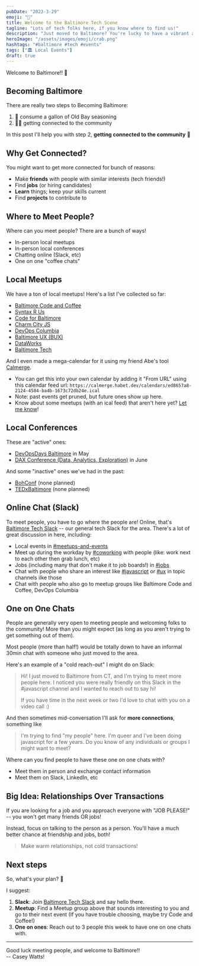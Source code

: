 ```yaml
---
pubDate: "2023-3-29"
emoji: "🦀"
title: Welcome to the Baltimore Tech Scene
tagline: "Lots of tech folks here, if you know where to find us!"
description: "Just moved to Baltimore? You're lucky to have a vibrant and welcoming tech community like ours to join! I'm always telling people these ~10 things about our tech scene (Slack, Meetups, Conferences, etc)."
heroImage: "/assets/images/emoji/crab.png"
hashtags: "#baltimore #tech #events"
tags: ["🏛️ Local Events"]
draft: true
---
```



Welcome to Baltimore!! 🎉

## Becoming Baltimore

There are really two steps to Becoming Baltimore:

1. 🦀 consume a gallon of Old Bay seasoning
2. 👋🏻 getting connected to the community

In this post I'll help you with step 2, **getting connected to the community** 🙂

## Why Get Connected?

You might want to get more connected for bunch of reasons:

- Make **friends** with people with similar interests (tech friends!)
- Find **jobs** (or hiring candidates)
- **Learn** things; keep your skills current
- Find **projects** to contribute to

## Where to Meet People?

Where can you meet people? There are a bunch of ways!

- In-person local meetups
- In-person local conferences
- Chatting online (Slack, etc)
- One on one "coffee chats"

## Local Meetups

We have a ton of local meetups! Here's a list I've collected so far:

- [Baltimore Code and Coffee](https://www.meetup.com/baltimore-code-and-coffee/)
- [Syntax R Us](https://www.meetup.com/syntax-r-us/)
- [Code for Baltimore](https://www.meetup.com/code-for-baltimore/)
- [Charm City JS](https://www.meetup.com/charmcityjs/)
- [DevOps Columbia](https://www.meetup.com/devops-columbia/)
- [Baltimore UX (BUX)](https://www.meetup.com/baltimore-ux-meetup/)
- [DataWorks](https://www.meetup.com/dataworks)
- [Baltimore Tech](https://www.meetup.com/Baltimore-Tech/)

And I even made a mega-calendar for it using my friend Abe's tool [Calmerge](https://calmerge.habet.dev/).

- You can get this into your own calendar by adding it "From URL" using this calendar feed url: `https://calmerge.habet.dev/calendars/ed8657a8-2124-4584-ba4b-1673c72db24e.ical`
- Note: past events get pruned, but future ones show up here.
- Know about some meetups (with an ical feed) that aren't here yet? [Let me know](/contact)!

<CalEmbed url="https://calendar.google.com/calendar/embed?src=hhq9607egtr5cqqckjd0c9403rvji57j%40import.calendar.google.com&ctz=America%2FNew_York" />

## Local Conferences

These are "active" ones:

- [DevOpsDays Baltimore](https://devopsdays.org/events/2023-baltimore/welcome/) in May
- [DAX Conference (Data, Analytics, Exploration)](https://daxconf.org/) in June

And some "inactive" ones we've had in the past:

- [BohConf](http://bohconf.com/) (none planned)
- [TEDxBaltimore](https://www.ted.com/tedx/events/15788) (none planned)

## Online Chat (Slack)

To meet people, you have to go where the people are! Online, that's [Baltimore Tech Slack](http://baltimoretechslack.com/) -- our general tech Slack for the area. There's a lot of great discussion in here, including:

- Local events in <u>#meetups-and-events</u>
- Meet up during the workday by <u>#coworking</u> with people (like: work next to each other then grab lunch, etc)
- Jobs (including many that don't make it to job boards!) in <u>#jobs</u>
- Chat with people who share an interest like <u>#javascript</u> or <u>#ux</u> in topic channels ilke those
- Chat with people who also go to meetup groups like Baltimore Code and Coffee, DevOps Columbia

## One on One Chats

People are generally very open to meeting people and welcoming folks to the community! More than you might expect (as long as you aren't trying to get something out of them).

Most people (more than half!) would be totally down to have an informal 30min chat with someone who just moved to the area.

Here's an example of a "cold reach-out" I might do on Slack:

> Hi! I just moved to Baltimore from CT, and I'm trying to meet more people here. I noticed you were really friendly on this Slack in the #javascript channel and I wanted to reach out to say hi!
>
> If you have time in the next week or two I'd love to chat with you on a video call :)

And then sometimes mid-conversation I'll ask for **more connections**, something like

> I'm trying to find "my people" here. I'm queer and I've been doing javascript for a few years. Do you know of any individuals or groups I might want to meet?

Where can you find people to have these one on one chats with?

- Meet them in person and exchange contact information
- Meet them on Slack, LinkedIn, etc

## Big Idea: Relationships Over Transactions

If you are looking for a job and you approach everyone with "JOB PLEASE!" -- you won't get many friends OR jobs!

Instead, focus on talking to the person as a person. You'll have a much better chance at friendship and jobs, both!

> Make warm relationships, not cold transactions!

## Next steps

So, what's your plan? 🙂

I suggest:

1. **Slack**: Join [Baltimore Tech Slack](https://www.baltimoretechslack.com) and say hello there.
2. **Meetup**: Find a Meetup group above that sounds interesting to you and go to their next event (If you have trouble choosing, maybe try Code and Coffee!)
3. **One on ones**: Reach out to 3 people this week to have one on one chats with.

---

<div class="text-right">
  <div>Good luck meeting people, and welcome to Baltimore!!</div>
  <div>-- Casey Watts!</div>
</div>
